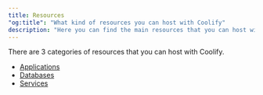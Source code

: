 ```yaml
---
title: Resources
"og:title": "What kind of resources you can host with Coolify"
description: "Here you can find the main resources that you can host with Coolify."
---
```


There are 3 categories of resources that you can host with Coolify.

- [Applications](/resources/applications)
- [Databases](/resources/databases)
- [Services](/resources/services)
